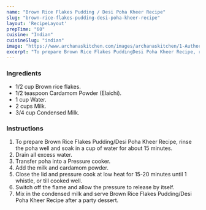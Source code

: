 ---
name: "Brown Rice Flakes Pudding / Desi Poha Kheer Recipe"
slug: "brown-rice-flakes-pudding-desi-poha-kheer-recipe"
layout: 'RecipeLayout'
prepTime: "60"
cuisine: "Indian"
cuisineSlug: "indian"
image: "https://www.archanaskitchen.com/images/archanaskitchen/1-Author/Akila_/brown-rice-poha-kheer.jpg"
excerpt: "To prepare Brown Rice Flakes PuddingDesi Poha Kheer Recipe, rinse the poha well and soak in a cup of water for about 15 minutes"
---

### Ingredients

- 1/2 cup Brown rice flakes.
- 1/2 teaspoon Cardamom Powder (Elaichi).
- 1 cup Water.
- 2 cups Milk.
- 3/4 cup Condensed Milk.

### Instructions

1. To prepare Brown Rice Flakes Pudding/Desi Poha Kheer Recipe, rinse the poha well and soak in a cup of water for about 15 minutes.
1. Drain all excess water.
1. Transfer poha into a Pressure cooker.
1. Add the milk and cardamom powder.
1. Close the lid and pressure cook at low heat for 15-20 minutes until 1 whistle, or till cooked well.
1. Switch off the flame and allow the pressure to release by itself.
1. Mix in the condensed milk and serve Brown Rice Flakes Pudding/Desi Poha Kheer Recipe after a party dessert.
